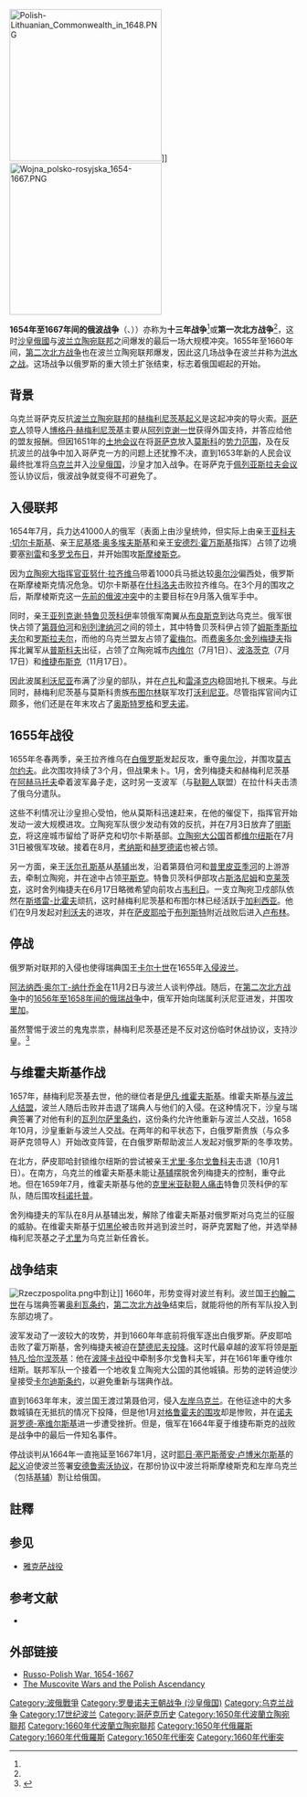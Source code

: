 {{Dablink|如要查询波兰与俄罗斯之间发生的其他冲突，参见[[波俄戰爭|波俄戰爭]]。又被称为“十三年战争”<ref name=Frost13>{{cite book|title=The Northern Wars. War, State and Society in Northeastern Europe 1558–1721|url=https://archive.org/details/northernwarswars00fros|first=Robert I|last=Frost|publisher=Longman|year=2000|isbn=978-0-582-06429-4|page=[https://archive.org/details/northernwarswars00fros/page/13 13]}}</ref>和被称为“三十年战争”的战争時間地點都不同，参见[[三十年战争|三十年战争]]。如要查询同样被称为“第一次北方战争”的战争，参见[[第一次北方战争|第一次北方战争]]。}}
{{Infobox Military Conflict
|conflict=俄波战争 (1654年–1667年)
|partof=
|image=[[File:Jan_Chryzostom_Pasek_pod_Lachowiczami.JPG|300px]]
|caption=[[扬·赫雷佐斯托姆·帕塞克|扬·赫雷佐斯托姆·帕塞克]]在[[拉霍维切战役|拉霍维切战役]]（1660年），[[尤柳什·科萨克|尤柳什·科萨克]]绘
|date=1654年-1667年
|place=[[欧洲|欧洲]]：[[波兰立陶宛联邦|波兰立陶宛联邦]]东部
|casus=[[佩列亚斯拉夫条约|佩列亚斯拉夫条约]]
|territory=
|result=俄罗斯胜利——[[安德鲁索沃条约|安德鲁索沃条约]]
|combatant1=[[File:Coat_of_arms_of_Russia_in_17th_century.png|25px]] [[俄罗斯沙皇国|沙皇俄国]]<br />[[File:Herb_Viyska_Zaporozkoho.svg|20px]] [[哥萨克酋长国|乌克兰哥萨克]]
|combatant2=[[File:Herb_Rzeczypospolitej_Obojga_Narodow.svg|15px]] [[波兰立陶宛联邦|波兰立陶宛联邦]]<br />[[File:Gerae-tamga.png|20px]] [[克里米亚汗国|克里米亚汗国]]
|commander1=[[亚列克谢·特鲁贝茨科伊|亚列克谢·特鲁贝茨科伊]]<br />[[博格丹·赫梅利尼茨基|博格丹·赫梅利尼茨基]]<br />[[瓦西里·鲍里索维奇·舍列梅捷夫|瓦西里·鲍里索维奇·舍列梅捷夫]]<br />[[瓦西里·布图尔林|瓦西里·布图尔林]]<br />[[伊凡·尼基蒂奇·霍万斯基|伊凡·霍万斯基]]<br />[[尤里·多尔戈鲁科夫|尤里·多尔戈鲁科夫]]<br />[[亚科夫·切尔卡斯基|亚科夫·切尔卡斯基]]<br />[[尤里·赫梅利尼茨基|尤里·赫梅利尼茨基]]
|commander2=[[File:Herb_Rzeczypospolitej_Obojga_Narodow.svg|15px]][[斯特凡·恰尔涅茨基|斯特凡·恰尔涅茨基]]<br />[[文岑蒂·戈谢夫斯基|文岑蒂·戈谢夫斯基]]<br />[[约翰二世_(波兰)|约翰二世]]<br />[[斯坦尼斯瓦夫·兰茨科龙斯基|斯坦尼斯瓦夫·兰茨科龙斯基]]<br />[[耶日·塞巴斯蒂安·卢博米尔斯基|耶日·塞巴斯蒂安·卢博米尔斯基]]<br />[[米哈乌·卡齐米日·帕茨|米哈乌·卡齐米日·帕茨]]<br />[[亚历山大·希拉雷·波武宾斯基|亚历山大·希拉雷·波武宾斯基]]<br />[[斯坦尼斯瓦夫·雷韦拉·波托茨基|斯坦尼斯瓦夫·雷韦拉·波托茨基]]<br />[[亚努什·拉齐维乌_(1612年-1625年)|亚努什·拉齐维乌]]<br />[[帕维乌·扬·萨皮耶哈|帕维乌·扬·萨皮耶哈]]<br />[[伊凡·维霍夫斯基|伊凡·维霍夫斯基]]<br />[[尤里·赫梅利尼茨基|尤里·赫梅利尼茨基]]<br />[[帕夫洛·泰泰里亚|帕夫洛·泰泰里亚]]<br /> [[佩特罗·多罗申科|佩特罗·多罗申科]] 
}}
{{Campaignbox 俄波戰爭（1654年－1667年）}}
{{Campaignbox Polish-Russian Wars}}
[[File:Polish-Lithuanian_Commonwealth_in_1648.PNG|266px]]]]
[[File:Wojna_polsko-rosyjska_1654-1667.PNG|266px]]

'''1654年至1667年间的俄波战争'''（{{lang-ru|Русско-польская война (1654—1667)}}、{{lang-pl|Wojna polsko-rosyjska (1654–1667)}}））亦称为'''十三年战争'''<ref name=Frost13/>或'''第一次北方战争'''<ref name=Frost13/>，这时[[俄羅斯沙皇国|沙皇俄國]]与[[波兰立陶宛联邦|波兰立陶宛联邦]]之间爆发的最后一场大规模冲突。1655年至1660年间，[[第二次北方战争|第二次北方战争]]也在波兰立陶宛联邦爆发，因此这几场战争在波兰并称为[[大洪水时代|洪水之战]]。这场战争以俄罗斯的重大领土扩张结束，标志着俄国崛起的开始。

== 背景 ==
乌克兰哥萨克反抗[[波兰立陶宛联邦|波兰立陶宛联邦]]的[[赫梅利尼茨基起义|赫梅利尼茨基起义]]是这起冲突的导火索。[[哥萨克人|哥萨克人]]领导人[[博格丹·赫梅利尼茨基|博格丹·赫梅利尼茨基]]主要从[[阿列克谢·米哈伊洛维奇·罗曼诺夫|阿列克谢一世]]获得外国支持，并答应给他的盟友报酬。但因1651年的[[土地会议|土地会议]]在将[[哥萨克|哥萨克]]放入[[莫斯科|莫斯科]]的[[势力范围|势力范围]]，及在反抗波兰的战争中加入哥萨克一方的问题上还犹豫不决，直到1653年新的人民会议最终批准将[[乌克兰|乌克兰]]并入[[俄罗斯沙皇国|沙皇俄国]]，沙皇才加入战争。在哥萨克于[[佩列亞斯拉夫條約|佩列亚斯拉夫会议]]签认协议后，俄波战争就变得不可避免了。

== 入侵联邦 ==
1654年7月，兵力达41000人的俄军（表面上由沙皇统帅，但实际上由亲王[[亚科夫·切尔卡斯基|亚科夫·切尔卡斯基]]、亲王[[尼基塔·奥多埃夫斯基|尼基塔·奥多埃夫斯基]]和亲王[[安德烈·霍万斯基|安德烈·霍万斯基]]指挥）占领了边境要塞[[别雷|别雷]]和[[多罗戈布日|多罗戈布日]]，并开始围攻[[斯摩棱斯克|斯摩棱斯克]]。
 
因为[[波兰立陶宛联邦指挥官|立陶宛大指挥官]][[亚努什·拉齐维乌_(1612年-1655年)|亚努什·拉齐维乌]]带着1000兵马抵达较[[奥尔沙|奥尔沙]]偏西处，俄罗斯在斯摩棱斯克情况危急。切尔卡斯基在[[什科洛夫|什科洛夫]]击败拉齐维乌。在3个月的围攻之后，斯摩棱斯克这一[[斯摩棱斯克战争|先前的俄波冲突]]中的主要目标在9月落入俄军手中。

同时，亲王[[亚列克谢·特鲁贝茨科伊|亚列克谢·特鲁贝茨科伊]]率领俄军南翼从[[布良斯克|布良斯克]]到达乌克兰。俄军很快占领了[[第聂伯河|第聂伯河]]和[[别列津纳河|别列津纳河]]之间的领土，其中特鲁贝茨科伊占领了[[姆斯季斯拉夫尔|姆斯季斯拉夫尔]]和[[罗斯拉夫尔|罗斯拉夫尔]]，而他的乌克兰盟友占领了[[霍梅尔|霍梅尔]]。而[[费奥多尔·舍列梅捷夫|费奥多尔·舍列梅捷夫]]指挥北翼军从[[普斯科夫|普斯科夫]]出征，占领了立陶宛城市[[内维尔|内维尔]]（7月1日）、[[波洛茨克|波洛茨克]]（7月17日）和[[维捷布斯克|维捷布斯克]]（11月17日）。 

因此波属[[利沃尼亚|利沃尼亚]]布满了沙皇的部队，并在[[卢扎|卢扎]]和[[雷泽克内|雷泽克内]]稳固地扎下根来。与此同时，赫梅利尼茨基与莫斯科贵族[[布图尔林|布图尔林]]联军攻打[[沃利尼亚|沃利尼亚]]。尽管指挥官间内讧颇多，他们还是在年末攻占了[[奥斯特罗格|奥斯特罗格]]和[[罗夫诺|罗夫诺]]。

== 1655年战役 ==
1655年冬春两季，亲王拉齐维乌在[[白俄罗斯|白俄罗斯]]发起反攻，重夺[[奥尔沙|奥尔沙]]，并围攻[[莫吉尔约夫|莫吉尔约夫]]。此次围攻持续了3个月，但战果未卜。1月，舍列梅捷夫和赫梅利尼茨基在[[阿赫马托夫|阿赫马托夫]]牵着波军鼻子走，这时另一支波军（与[[鞑靼人|鞑靼人]]联盟）在拉什科夫击溃了俄乌分遣队。

这些不利情况让沙皇担心受怕，他从莫斯科迅速赶来，在他的催促下，指挥官开始发动一波大规模进攻。立陶宛军队很少发动有效的反抗，并在7月3日放弃了[[明斯克|明斯克]]，将这座城市留给了哥萨克和切尔卡斯基部。[[立陶宛大公国|立陶宛大公国]]首都[[维尔纽斯|维尔纽斯]]在7月31日被俄军攻破。接着在8月，[[考纳斯|考纳斯]]和[[赫罗德诺|赫罗德诺]]也被占领。 

另一方面，亲王[[沃尔孔斯基|沃尔孔斯基]]从[[基辅|基辅]]出发，沿着第聂伯河和[[普里皮亚季河|普里皮亚季河]]的上游游去，牵制立陶宛，并在途中占领[[平斯克|平斯克]]。特鲁贝茨科伊部攻占[[斯洛尼姆|斯洛尼姆]]和[[克莱茨克|克莱茨克]]，这时舍列梅捷夫在6月17日略微希望向前攻占[[韦利日|韦利日]]。一支立陶宛卫戍部队依然在[[斯塔雷-比霍夫|斯塔雷-比霍夫]]顽抗，这时赫梅利尼茨基和布图尔林已经活跃于[[加利西亚_(中欧)|加利西亚]]。他们在9月发起对[[利沃夫|利沃夫]]的进攻，并在[[萨皮耶哈|萨皮耶哈]]于[[布列斯特|布列斯特]]附近战败后进入[[卢布林|卢布林]]。

== 停战 ==
俄罗斯对联邦的入侵也使得瑞典国王[[卡尔十世_(瑞典)|卡尔十世]]在1655年[[第二次北方战争|入侵波兰]]。

[[阿法纳西·奥尔丁-纳什乔金|阿法纳西·奥尔丁-纳什乔金]]在11月2日与波兰人谈判停战。随后，在[[第二次北方战争|第二次北方战争]]中的[[俄瑞战争_(1656年-1658年)|1656年至1658年间的俄瑞战争]]中，俄军开始向瑞属利沃尼亚进发，并围攻[[里加|里加]]。 

虽然警惕于波兰的鬼鬼祟祟，赫梅利尼茨基还是不反对这份临时休战协议，支持沙皇。<ref>{{Cite web |url=http://vostlit.narod.ru/Texts/Dokumenty/Russ/XVII/1640-1660/AlexejI/Gramoty_Bogdan_1656/text.htm |title=Грамоты из переписки царя Алексея Михайловича с Богданом Хмельницким в 1656 г. |accessdate=2010-02-24 |archive-date=2019-06-03 |archive-url=https://web.archive.org/web/20190603190402/http://vostlit.narod.ru/Texts/Dokumenty/Russ/XVII/1640-1660/AlexejI/Gramoty_Bogdan_1656/text.htm |dead-url=no }}</ref>

== 与维霍夫斯基作战 ==
1657年，赫梅利尼茨基去世，他的继位者是[[伊凡·维霍夫斯基|伊凡·维霍夫斯基]]。维霍夫斯基[[哈迪亚赫条约|与波兰人结盟]]，波兰人随后击败并击退了瑞典人与他们的入侵。在这种情况下，沙皇与瑞典签署了对他有利的[[瓦列尔萨里条约|瓦列尔萨里条约]]，这份条约允许他重新与波兰人交战，1658年10月，沙皇重新与波兰人交战。在两年的和平状态下，白俄罗斯贵族（与众多哥萨克领导人）开始改变阵营，在白俄罗斯帮助波兰人发起对俄罗斯的冬季攻势。

在北方，萨皮耶哈封锁维尔纽斯的尝试被亲王[[尤里·多尔戈鲁科夫|尤里·多尔戈鲁科夫]]击退（10月1日）。在南方，乌克兰的维霍夫斯基未能让[[基辅|基辅]]摆脱舍列梅捷夫的控制，重夺此地。但在1659年7月，维霍夫斯基与他的[[克里米亚鞑靼人|克里米亚鞑靼人]][[科诺托普战役|痛击]]特鲁贝茨科伊的军队，随后围攻[[科诺托普|科诺托普]]。 

舍列梅捷夫的军队在8月从基辅出发，解除了维霍夫斯基对俄罗斯对乌克兰的征服的威胁。在维霍夫斯基于[[切黑伦|切黑伦]]被击败并逃到波兰时，哥萨克罢黜了他，并选举赫梅利尼茨基之子[[尤里·赫梅利尼茨基|尤里]]为乌克兰新任酋长。

== 战争结束 ==
[[File:Rzeczpospolita.png|thumb]]中割让]]
1660年，形势变得对波兰有利。波兰国王[[约翰二世_(波兰)|约翰二世]]在与瑞典签署[[奥利瓦条约|奥利瓦条约]]，[[第二次北方战争|第二次北方战争]]结束后，就能将他的所有军队投入到东部边境了。 

波军发动了一波较大的攻势，并到1660年年底前将俄军逐出白俄罗斯。萨皮耶哈击败了霍万斯基，舍列梅捷夫被迫在[[楚德尼夫|楚德尼夫]][[楚德努夫战役|投降]]。这时代最卓越的波军将领是[[斯特凡·恰尔涅茨基|斯特凡·恰尔涅茨基]]：他在[[波隆卡战役|波隆卡战役]]中牵制多尔戈鲁科夫军，并在1661年重夺维尔纽斯。联邦军队一个接着一个地收复立陶宛大公国的其他城镇。形势的逆转迫使沙皇接受[[卡尔迪斯条约|卡尔迪斯条约]]，以避免重新与瑞典作战。

直到1663年年末，波兰国王渡过第聂伯河，侵入[[左岸乌克兰|左岸乌克兰]]。在他征途中的大多数城镇在无抵抗的情况下投降，但是他1月[[格鲁霍夫攻城战|对格鲁霍夫的围攻]]却是惨败，并在[[诺夫哥罗德-塞维尔斯基|诺夫哥罗德-塞维尔斯基]]进一步遭受挫折。但是，俄军在1664年夏于维捷布斯克的战败是战争中的最后一件知名事件。 

停战谈判从1664年一直拖延至1667年1月，这时[[耶日·塞巴斯蒂安·卢博米尔斯基|耶日·塞巴斯蒂安·卢博米尔斯基]]的[[卢博米尔斯基起义|起义]]迫使波兰签署[[安德鲁索沃协议|安德鲁索沃协议]]，在那份协议中波兰将斯摩棱斯克和左岸乌克兰（包括[[基辅|基辅]]）割让给俄国。

==註釋==
{{reflist}}

==参见==
*[[雅克萨战役|雅克萨战役]]

== 参考文献 ==
{{refbegin}}
* {{cite book |title=Russo-Polish War (1654-1667) |last=Malov |first=A. V. |authorlink= |year=2006 |publisher=Exprint |location=Moscow |isbn=5940381111}}
{{refend}}

== 外部链接 ==
* [http://www.zum.de/whkmla/military/17cen/russopol16541667.html Russo-Polish War, 1654-1667]{{Wayback|url=http://www.zum.de/whkmla/military/17cen/russopol16541667.html |date=20100124221005 }}
* [http://www.belarusguide.com/cities/minsk_DZ/mh_6.html The Muscovite Wars and the Polish Ascendancy]{{Wayback|url=http://www.belarusguide.com/cities/minsk_DZ/mh_6.html |date=20100610120255 }}

{{波兰参与的战争与冲突}}
[[Category:波俄戰爭|Category:波俄戰爭]]
[[Category:罗曼诺夫王朝战争_(沙皇俄国)|Category:罗曼诺夫王朝战争 (沙皇俄国)]]
[[Category:乌克兰战争|Category:乌克兰战争]]
[[Category:17世纪波兰|Category:17世纪波兰]]
[[Category:哥萨克历史|Category:哥萨克历史]]
[[Category:1650年代波蘭立陶宛聯邦|Category:1650年代波蘭立陶宛聯邦]]
[[Category:1660年代波蘭立陶宛聯邦|Category:1660年代波蘭立陶宛聯邦]]
[[Category:1650年代俄羅斯|Category:1650年代俄羅斯]]
[[Category:1660年代俄羅斯|Category:1660年代俄羅斯]]
[[Category:1650年代衝突|Category:1650年代衝突]]
[[Category:1660年代衝突|Category:1660年代衝突]]